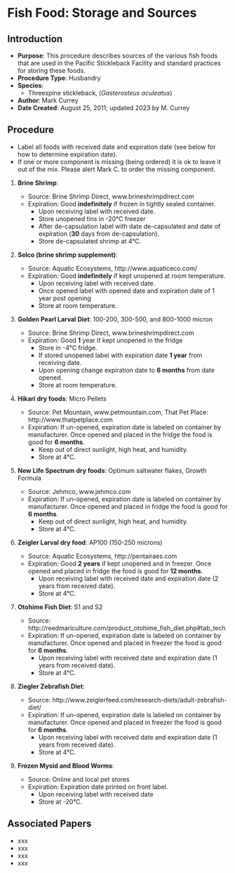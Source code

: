 # Fish Food: Storage and Sources {#sec-general-foodstorage_sources}

## Introduction

-   **Purpose**: This procedure describes sources of the various fish foods that are used in the Pacific Stickleback Facility and standard practices for storing these foods.
-   **Procedure Type**: Husbandry
-   **Species**:
    -   Threespine stickleback, (*Gasterosteus aculeatus*)
-   **Author**: Mark Currey
-   **Date Created**: August 25, 2011; updated 2023 by M. Currey

## Procedure

::: {.callout-warning title="NOTES"}
-   Label all foods with received date and expiration date (see below for how to determine expiration date).
-   If one or more component is missing (being ordered) it is ok to leave it out of the mix. Please alert Mark C. to order the missing component.
:::

1.  **Brine Shrimp**:

    -   Source: Brine Shrimp Direct, www.brineshrimpdirect.com
    -   Expiration: Good **indefinitely** if frozen in tightly sealed container.
        -   Upon receiving label with received date.
        -   Store unopened tins in -20°C freezer
        -   After de-capsulation label with date de-capsulated and date of expiration (**30** days from de-capsulation).
        -   Store de-capsulated shrimp at 4°C.

2.  **Selco (brine shrimp supplement)**:

    -   Source: Aquatic Ecosystems, http://www.aquaticeco.com/
    -   Expiration: Good **indefinitely** if kept unopened at room temperature.
        -   Upon receiving label with received date.
        -   Once opened label with opened date and expiration date of 1 year post opening
        -   Store at room temperature.

3.  **Golden Pearl Larval Diet**: 100-200, 300-500, and 800-1000 micron

    -   Source: Brine Shrimp Direct, www.brineshrimpdirect.com
    -   Expiration: Good **1** year if kept unopened in the fridge
        -   Store in -4°C fridge.
        -   If stored unopened label with expiration date **1 year** from receiving date.
        -   Upon opening change expiration date to **6 months** from date opened.
        -   Store at room temperature.

4.  **Hikari dry foods**: Micro Pellets

    -   Source: Pet Mountain, www.petmountain.com, That Pet Place: http://www.thatpetplace.com
    -   Expiration: If un-opened, expiration date is labeled on container by manufacturer. Once opened and placed in the fridge the food is good for **6 months**.
        -   Keep out of direct sunlight, high heat, and humidity.
        -   Store at 4°C.

5.  **New Life Spectrum dry foods**: Optimum saltwater flakes, Growth Formula

    -   Source: Jehmco, www.jehmco.com
    -   Expiration: If un-opened, expiration date is labeled on container by manufacturer. Once opened and placed in fridge the food is good for **6 months**.
        -   Keep out of direct sunlight, high heat, and humidity.
        -   Store at 4°C.

6.  **Zeigler Larval dry food**: AP100 (150-250 microns)

    -   Source: Aquatic Ecosystems, http://pentairaes.com
    -   Expiration: Good **2 years** if kept unopened and in freezer. Once opened and placed in fridge the food is good for **12 months**.
        -   Upon receiving label with received date and expiration date (2 years from received date).
        -   Store at 4°C.

7.  **Otohime Fish Diet**: S1 and S2

    -   Source: http://reedmariculture.com/product_otohime_fish_diet.php#tab_tech
    -   Expiration: If un-opened, expiration date is labeled on container by manufacturer. Once opened and placed in freezer the food is good for **6 months**.
        -   Upon receiving label with received date and expiration date (1 years from received date).
        -   Store at 4°C.

8.  **Ziegler Zebrafish Diet**:

    -   Source: http://www.zeiglerfeed.com/research-diets/adult-zebrafish-diet/
    -   Expiration: If un-opened, expiration date is labeled on container by manufacturer. Once opened and placed in freezer the food is good for **6 months**.
        -   Upon receiving label with received date and expiration date (1 years from received date).
        -   Store at 4°C.

9.  **Frozen Mysid and Blood Worms**:

    -   Source: Online and local pet stores
    -   Expiration: Expiration date printed on front label.
        -   Upon receiving label with received date
        -   Store at -20°C.

## Associated Papers

-   xxx
-   xxx
-   xxx
-   xxx
